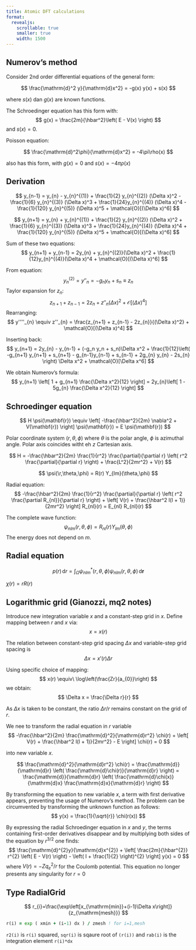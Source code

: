 ```yaml
---
title: Atomic DFT calculations
format:
  revealjs:
    scrollable: true
    smaller: true
    width: 1500
---
```


## Numerov's method

Consider 2nd order differential equations of the general form:

$$
\frac{\mathrm{d}^2 y}{\mathrm{d}x^2} = -g(x) y(x) + s(x)
$$

where $s(x)$ dan $g(x)$ are known functions.

The Schroedinger equation has this form with:
$$
g(x) = \frac{2m}{\hbar^2}\left( E - V(x) \right)
$$
and $s(x) = 0$.


Poisson equation:

$$
\frac{\mathrm{d}^2\phi}{\mathrm{d}x^2} = -4\pi\rho(x)
$$

also has this form, with $g(x) = 0$ and $s(x) = -4\pi\rho(x)$

## Derivation

$$
y_{n-1} = y_{n} - y_{n}^{(1)} + \frac{1}{2} y_{n}^{(2)} (\Delta x)^2 -
\frac{1}{6} y_{n}^{(3)} (\Delta x)^3 + \frac{1}{24}y_{n}^{(4)} (\Delta x)^4 -
\frac{1}{120} y_{n}^{(5)} (\Delta x)^5 + \mathcal{O}[(\Delta x)^6]
$$

$$
y_{n+1} = y_{n} + y_{n}^{(1)} + \frac{1}{2} y_{n}^{(2)} (\Delta x)^2 +
\frac{1}{6} y_{n}^{(3)} (\Delta x)^3 + \frac{1}{24}y_{n}^{(4)} (\Delta x)^4 +
\frac{1}{120} y_{n}^{(5)} (\Delta x)^5 + \mathcal{O}[(\Delta x)^6]
$$


Sum of these two equations:
$$
y_{n+1} + y_{n-1} = 2y_{n} + y_{n}^{(2)}(\Delta x)^2 + \frac{1}{12}y_{n}^{(4)}(\Delta x)^4 +
\mathcal{O}[(\Delta x)^6]
$$

From equation:
$$
y_{n}^{(2)} = y''_{n} = -g_{n} y_{n} + s_{n} \equiv z_{n}
$$
Taylor expansion for $z_{n}$:
$$
z_{n+1} + z_{n-1} = 2z_{n} + z''_{n} (\Delta x)^2 + \mathcal{O}[(\Delta x)^4]
$$
Rearranging:
$$
y''''_{n} \equiv z''_{n} = \frac{z_{n+1} + z_{n-1} - 2z_{n}}{(\Delta x)^2} + \mathcal{O}[(\Delta x)^4]
$$

Inserting back:
$$
y_{n+1} = 2y_{n} - y_{n-1} + (-g_n y_n + s_n)\Delta x^2 +
\frac{1}{12}\left(
-g_{n+1} y_{n+1} + s_{n+1} - g_{n-1}y_{n-1} + s_{n-1} + 2g_{n} y_{n} - 2s_{n}
\right) \Delta x^2 + \mathcal{O}[\Delta x^6]
$$

We obtain Numerov's formula:
$$
y_{n+1} \left[ 1 + g_{n+1} \frac{\Delta x^2}{12} \right] =
2y_{n}\left[ 1 - 5g_{n} \frac{\Delta x^2}{12} \right]
$$



## Schroedinger equation

$$
H \psi(\mathbf{r}) \equiv \left[
 -\frac{\hbar^2}{2m} \nabla^2 + V(\mathbf{r})
\right] \psi(\mathbf{r}) = E \psi(\mathbf{r})
$$

Polar coordinate system $(r,\theta,\phi)$
where $\theta$  is the polar angle, $\phi$ is azimuthal angle.
Polar axis coincides witht eh $z$ Cartesian axis.

$$
H = -\frac{\hbar^2}{2m} \frac{1}{r^2} \frac{\partial}{\partial r} \left(
r^2 \frac{\partial}{\partial r}
\right) + \frac{L^2}{2mr^2} + V(r)
$$

$$
\psi(\r,\theta,\phi) = R(r) Y_{lm}(\theta,\phi)
$$

Radial equation:
$$
-\frac{\hbar^2}{2m} \frac{1}{r^2} \frac{\partial}{\partial r}
\left( r^2 \frac{\partial R_{nl}}{\partial r} \right) +
\left[ V(r) + \frac{\hbar^2 l(l + 1)}{2mr^2} \right] R_{nl}(r) =
E_{nl} R_{nl}(r)
$$

The complete wave function:
$$
\psi_{nlm}(r,\theta,\phi) = R_{nl}(r) Y_{lm}(\theta,\phi)
$$
The energy does not depend on $m$.


## Radial equation

$$
p(r)\, \mathrm{d}r = \int_{\Omega} \psi^{*}_{nlm}(r,\theta,\phi)
\psi_{nlm}(r,\theta,\phi)\, \mathrm{d}\mathbf{r}  
$$


$\chi(r) = rR(r)$

## Logarithmic grid (Gianozzi, mq2 notes)

Introduce new integration variable $x$ and a constant-step grid in
$x$. Define mapping between $r$ and $x$ via:
$$
x = x(r)
$$

The relation between constant-step grid spacing $\Delta x$ and variable-step
grid spacing is
$$
\Delta x = x'(r) \Delta r
$$

Using specific choice of mapping:
$$
x(r) \equiv\ \log\left(\frac{Zr}{a_{0}}\right)
$$
we obtain:
$$
\Delta x = \frac{\Delta r}{r}
$$

As $\Delta x$ is taken to be constant, the ratio $\Delta r/r$ remains
constant on the grid of $r$.

We nee to transform the radial equation in $r$ variable
$$
-\frac{\hbar^2}{2m} \frac{\mathrm{d}^2}{\mathrm{d}r^2} \chi(r) + 
\left[ V(r) + \frac{\hbar^2 l(l + 1)}{2mr^2} - E \right] \chi(r) = 0
$$

into new variable $x$.

$$
\frac{\mathrm{d}^2}{\mathrm{d}r^2} \chi(r) = 
\frac{\mathrm{d}}{\mathrm{d}r} \left( \frac{\mathrm{d}\chi(r)}{\mathrm{d}r} \right) =
\frac{\mathrm{d}}{\mathrm{d}r} \left( \frac{\mathrm{d}\chi(x)}{\mathrm{d}x}
\frac{\mathrm{d}x}{\mathrm{d}r} \right)
$$


By transforming the equation to new variable $x$, a term with first
derivative appears, preventing the usage of Numerov's method. The
problem can be circumvented by transforming the unknown function as
follows:
$$
y(x) = \frac{1}{\sqrt{r}} \chi(r(x))
$$

By expressing the radial Schroedinger equation in $x$ and $y$, the
terms containing first-order derivatives disappear and by multiplying
both sides of the equation by $r^{3/2}$ one finds:
$$
\frac{\mathrm{d}^{2}y}{\mathrm{d}x^{2}} +
\left[
  \frac{2m}{\hbar^{2}} r^{2} \left( E - V(r) \right) -
  \left( l + \frac{1}{2} \right)^{2}
\right] y(x) = 0
$$
where $V(r) = -Zq_{e}^{2}/r$ for the Coulomb potential. This equation
no longer presents any singularity for $r=0$

## Type RadialGrid

$$
r_{i}=\frac{\exp\left[x_{\mathrm{min}}+(i-1)\Delta x\right]}{z_{\mathrm{mesh}}}
$$

```fortran
r(i) = exp ( xmin + (i-1) dx ) / zmesh ! for i=1,mesh
```

`r2(i)` is `r(i)` squared, `sqr(i)` is sqaure root of `(r(i))` and
`rab(i)` is the integration element `r(i)*dx`

